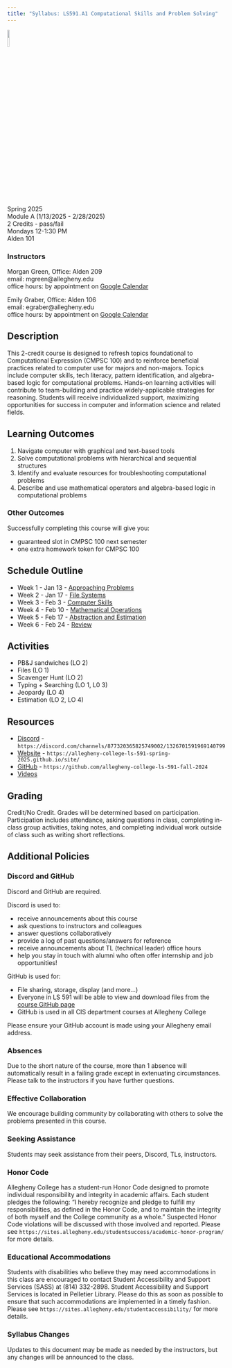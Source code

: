 ```yaml
---
title: "Syllabus: LS591.A1 Computational Skills and Problem Solving"
---
```


![](images/jigsaw.jpg){width="10%"}

Spring 2025  
Module A (1/13/2025 - 2/28/2025)  
2 Credits - pass/fail  
Mondays 12-1:30 PM  
Alden 101  

### Instructors

Morgan Green, Office: Alden 209  
email: mgreen@allegheny.edu  
office hours: by appointment on [Google Calendar](https://calendar.google.com/calendar/u/0/appointments/schedules/AcZssZ1ZnFy9IkWemSjQ98WWhGh7UVwkph3U2RuDrrLt781dWM4x_bQPunp9mylOe8TXdHWjtKpGa1SP)

Emily Graber, Office: Alden 106  
email: egraber@allegheny.edu  
office hours: by appointment on [Google Calendar](https://calendar.app.google/MYV4AVsQG2fUM9Ja7)

## Description

This 2-credit course is designed to refresh topics foundational
to Computational Expression (CMPSC 100) and to reinforce
beneficial practices related to computer use for majors and
non-majors. Topics include computer skills, tech literacy, pattern
identification, and algebra-based logic for computational problems.
Hands-on learning activities will contribute to team-building and
practice widely-applicable strategies for reasoning. Students will
receive individualized support, maximizing opportunities for success
in computer and information science and related fields.

## Learning Outcomes

1. Navigate computer with graphical and text-based tools
2. Solve computational problems with hierarchical and sequential structures
3. Identify and evaluate resources for troubleshooting computational problems
4. Describe and use mathematical operators and algebra-based logic in computational problems

### Other Outcomes

Successfully completing this course will give you:

- guaranteed slot in CMPSC 100 next semester
- one extra homework token for CMPSC 100

## Schedule Outline

- Week 1 - Jan 13 - [Approaching Problems](materials.qmd#week-one-approaching-problems)
- Week 2 - Jan 17 - [File Systems](materials.qmd#week-two-file-systems)
- Week 3 - Feb 3 - [Computer Skills](materials.qmd#week-three-computer-skills)
- Week 4 - Feb 10 - [Mathematical Operations](materials.qmd#week-four-mathematical-operations)
- Week 5 - Feb 17 - [Abstraction and Estimation](materials.qmd#week-five-abstraction-and-estimation)
- Week 6 - Feb 24 - [Review](materials.qmd#week-six-review)

## Activities

- PB&J sandwiches (LO 2)
- Files (LO 1)
- Scavenger Hunt (LO 2)
- Typing + Searching (LO 1, L0 3)
- Jeopardy (LO 4)
- Estimation (LO 2, LO 4)
  
<!-- - Activity 1 - [Estimation (LO 2, LO 4)](/Week1-ApproachingProblems/activity-estimation/)
- Activity 2 - [Files (LO 1)](/Week2-FileSystems/activity-files/)
- Activity 3 - [Typing + Searching (LO 1, L0 3)](/Week3-ComputerSkills/activity-type+search/)
- Activity 4 - Blue & Gold Panel Talk
- PB&J sandwiches + Scavenger Hunt (LO 2)](/Week5-LogicalReasoning/activity-scavengerhunt/)
- Activity 6 - [Jeopardy (LO 4)](/Week6-MathematicalOperations/activity-jeopardy/) -->

## Resources

- [Discord](https://discord.com/channels/877320365825749002/1326701591969140799) -
  `https://discord.com/channels/877320365825749002/1326701591969140799`
- [Website](https://allegheny-college-ls-591-spring-2025.github.io/site/) -
  `https://allegheny-college-ls-591-spring-2025.github.io/site/`
- [GitHub](https://github.com/allegheny-college-ls-591-spring-2025) -
  `https://github.com/allegheny-college-ls-591-fall-2024`
- [Videos](https://docs.google.com/presentation/d/1r61X-lCqCnmjonBCHdZ6AfC2DatKs5B9ADU7LGoPrUQ/edit?usp=sharing)

## Grading

Credit/No Credit. Grades will be determined based on participation. Participation
includes attendance, asking questions in class, completing in-class group activities,
taking notes, and completing individual work outside of class such as writing short reflections.

## Additional Policies

### Discord and GitHub

Discord and GitHub are required.

Discord is used to:

- receive announcements about this course
- ask questions to instructors and colleagues
- answer questions collaboratively
- provide a log of past questions/answers for reference
- receive announcements about TL (technical leader) office hours
- help you stay in touch with alumni who often offer internship and job opportunities!
  
GitHub is used for:

- File sharing, storage, display (and more...)
- Everyone in LS 591 will be able to view and download files from the
  [course GitHub page](https://github.com/allegheny-college-ls-591-spring-2025)
- GitHub is used in all CIS department courses at Allegheny College

Please ensure your GitHub account is made using your Allegheny email address.  

### Absences

Due to the short nature of the course, more than 1 absence
will automatically result in a failing grade except in extenuating circumstances.
Please talk to the instructors if you have further questions.

### Effective Collaboration

We encourage building community by collaborating with others to solve
the problems presented in this course.

### Seeking Assistance

Students may seek assistance from their peers, Discord, TLs, instructors.

### Honor Code

Allegheny College has a student-run Honor Code designed to promote individual
responsibility and integrity in academic affairs. Each student pledges the following:
“I hereby recognize and pledge to fulfill my responsibilities, as defined in the Honor
Code, and to maintain the integrity of both myself and the College community as a whole.”
Suspected Honor Code violations will be discussed with those involved and reported. Please see
`https://sites.allegheny.edu/studentsuccess/academic-honor-program/` for more details.

### Educational Accommodations

Students with disabilities who believe they may need accommodations in this class are
encouraged to contact Student Accessibility and Support Services (SASS) at
(814) 332-2898.  Student Accessibility and Support Services is located in Pelletier
Library.  Please do this as soon as possible to ensure that such accommodations are
implemented in a timely fashion. Please see
`https://sites.allegheny.edu/studentaccessibility/` for more details.

### Syllabus Changes

Updates to this document may be made as needed by the instructors, but any changes will be
announced to the class.

